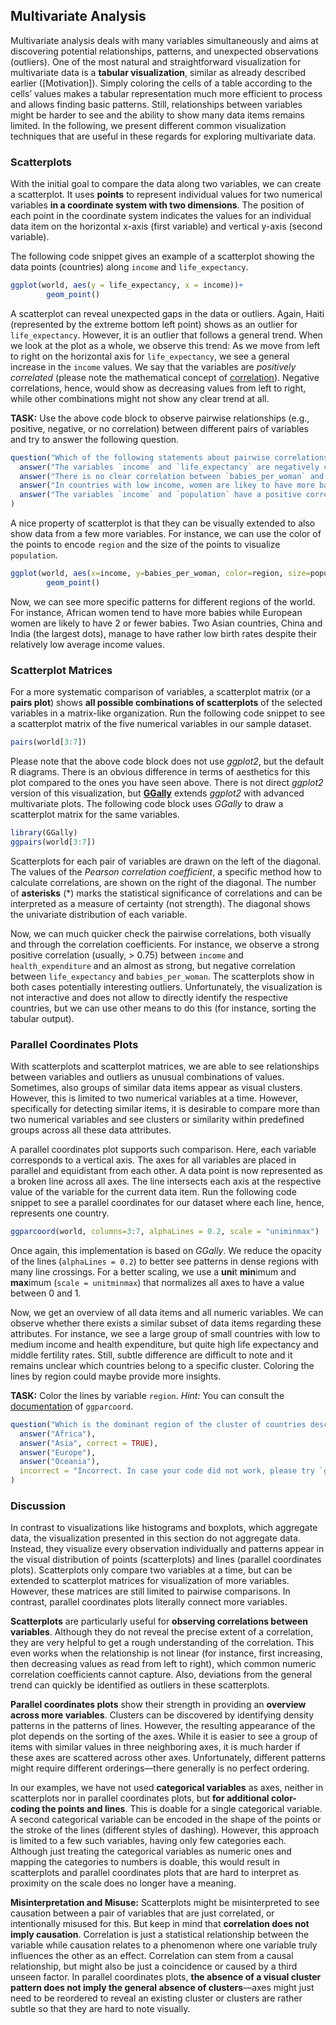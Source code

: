## Multivariate Analysis

Multivariate analysis deals with many variables simultaneously and aims at discovering potential relationships, patterns, and unexpected observations (outliers). One of the most natural and straightforward visualization for multivariate data is a **tabular visualization**, similar as already described earlier ([Motivation]). Simply coloring the cells of a table according to the cells' values makes a tabular representation much more efficient to process and allows finding basic patterns. Still, relationships between variables might be harder to see and the ability to show many data items remains limited. In the following, we present different common visualization techniques that are useful in these regards for exploring multivariate data.

### Scatterplots

With the initial goal to compare the data along two variables, we can create a scatterplot. It uses **points** to represent individual values for two numerical variables **in a coordinate system with two dimensions**. The position of each point in the coordinate system indicates the values for an individual data item on the horizontal x-axis (first variable) and vertical y-axis (second variable).

The following code snippet gives an example of a scatterplot showing the data points (countries) along `income` and `life_expectancy`.

```r
ggplot(world, aes(y = life_expectancy, x = income))+ 
        geom_point()
```

A scatterplot can reveal unexpected gaps in the data or outliers. Again, Haiti (represented by the extreme bottom left point) shows as an outlier for `life_expectancy`. However, it is an outlier that follows a general trend. When we look at the plot as a whole, we observe this trend: As we move from left to right on the horizontal axis for `life_expectancy`, we see a general increase in the `income` values. We say that the variables are *positively correlated* (please note the mathematical concept of [correlation](https://en.wikipedia.org/wiki/Correlation)). Negative correlations, hence, would show as decreasing values from left to right, while other combinations might not show any clear trend at all.

**TASK:** Use the above code block to observe pairwise relationships (e.g., positive, negative, or no correlation) between different pairs of variables and try to answer the following question.

```r
question("Which of the following statements about pairwise correlations is true?",
  answer("The variables `income` and `life_expectancy` are negatively correlated."),
  answer("There is no clear correlation between `babies_per_woman` and `life_expectancy`."),
  answer("In countries with low income, women are likey to have more babies.", correct = TRUE),
  answer("The variables `income` and `population` have a positive correlation.")
)
```

<!-- A scatterplot can also reveal different groups (often referred to as **clusters**) of data points based on how similar their values are to other data points. -->

A nice property of scatterplot is that they can be visually extended to also show data from a few more variables. For instance, we can use the color of the points to encode `region` and the size of the points to visualize `population`.

```r
ggplot(world, aes(x=income, y=babies_per_woman, color=region, size=population))+
        geom_point()
```

Now, we can see more specific patterns for different regions of the world. For instance, African women tend to have more babies while European women are likely to have 2 or fewer babies. Two Asian countries, China and India (the largest dots), manage to have rather low birth rates despite their relatively low average income values.

### Scatterplot Matrices

For a more systematic comparison of variables, a scatterplot matrix (or a **pairs plot**) shows **all possible combinations of scatterplots** of the selected variables in a matrix-like organization. Run the following code snippet to see a scatterplot matrix of the five numerical variables in our sample dataset.

```r
pairs(world[3:7])
```

Please note that the above code block does not use *ggplot2*, but the default R diagrams. There is an obvious difference in terms of aesthetics for this plot compared to the ones you have seen above. There is not direct *ggplot2* version of this visualization, but [**GGally**](https://ggobi.github.io/ggally/) extends *ggplot2* with advanced multivariate plots. The following code block uses *GGally* to draw a scatterplot matrix for the same variables.

```r
library(GGally)
ggpairs(world[3:7])
```

Scatterplots for each pair of variables are drawn on the left of the diagonal. The values of the *Pearson correlation coefficient*, a specific method how to calculate correlations, are shown on the right of the diagonal. The number of **asterisks** (\*) marks the statistical significance of correlations and can be interpreted as a measure of certainty (not strength). The diagonal shows the univariate distribution of each variable. 

Now, we can much quicker check the pairwise correlations, both visually and through the correlation coefficients. For instance, we observe a strong positive correlation (usually, > 0.75) between `income` and `health_expenditure` and an almost as strong, but negative correlation between `life_expectancy` and `babies_per_woman`. The scatterplots show in both cases potentially interesting outliers. Unfortunately, the visualization is not interactive and does not allow to directly identify the respective countries, but we can use other means to do this (for instance, sorting the tabular output).

### Parallel Coordinates Plots

With scatterplots and scatterplot matrices, we are able to see relationships between variables and outliers as unusual combinations of values. Sometimes, also groups of similar data items appear as visual clusters. However, this is limited to two numerical variables at a time. However, specifically for detecting similar items, it is desirable to compare more than two numerical variables and see clusters or similarity within predefined groups across all these data attributes. 

A parallel coordinates plot supports such comparison. Here, each variable corresponds to a vertical axis. The axes for all variables are placed in parallel and equidistant from each other. A data point is now represented as a broken line across all axes. The line intersects each axis at the respective value of the variable for the current data item. Run the following code snippet to see a parallel coordinates for our dataset where each line, hence, represents one country.

```r
ggparcoord(world, columns=3:7, alphaLines = 0.2, scale = "uniminmax")
```

Once again, this implementation is based on *GGally*. We reduce the opacity of the lines (`alphaLines = 0.2`) to better see patterns in dense regions with many line crossings. For a better scaling, we use a **uni**t **min**imum and **max**imum (`scale = unitminmax`) that normalizes all axes to have a value between 0 and 1. 

Now, we get an overview of all data items and all numeric variables. We can observe whether there exists a similar subset of data items regarding these attributes. For instance, we see a large group of small countries with low to medium income and health expenditure, but quite high life expectancy and middle fertility rates. Still, subtle difference are difficult to note and it remains unclear which countries belong to a specific cluster. Coloring the lines by region could maybe provide more insights.

**TASK:** Color the lines by variable `region`. *Hint:* You can consult the [documentation](https://ggobi.github.io/ggally/reference/ggparcoord.html?q=parcoord#arguments) of `ggparcoord`.

```r
question("Which is the dominant region of the cluster of countries described above?",
  answer("Africa"),
  answer("Asia", correct = TRUE),
  answer("Europe"),
  answer("Oceania"),
  incorrect = "Incorrect. In case your code did not work, please try `ggparcoord(world, columns=3:7, alphaLines = 0.4, scale = \"uniminmax\", groupColumn = \"region\")`."
)
```

<!-- todo: add dimensionality reduction for cluster analysis -->

### Discussion

In contrast to visualizations like histograms and boxplots, which aggregate data, the visualization presented in this section do not aggregate data. Instead, they visualize every observation individually and patterns appear in the visual distribution of points (scatterplots) and lines (parallel coordinates plots). Scatterplots only compare two variables at a time, but can be extended to scatterplot matrices for visualization of more variables. However, these matrices are still limited to pairwise comparisons. In contrast, parallel coordinates plots literally connect more variables.

**Scatterplots** are particularly useful for **observing correlations between variables**. Although they do not reveal the precise extent of a correlation, they are very helpful to get a rough understanding of the correlation. This even works when the relationship is not linear (for instance, first increasing, then decreasing values as read from left to right), which common numeric correlation coefficients cannot capture. Also, deviations from the general trend can quickly be identified as outliers in these scatterplots. 

**Parallel coordinates plots** show their strength in providing an **overview across more variables**. Clusters can be discovered by identifying density patterns in the patterns of lines. However, the resulting appearance of the plot depends on the sorting of the axes. While it is easier to see a group of items with similar values in three neighboring axes, it is much harder if these axes are scattered across other axes. Unfortunately, different patterns might require different orderings---there generally is no perfect ordering. 

In our examples, we have not used **categorical variables** as axes, neither in scatterplots nor in parallel coordinates plots, but **for additional color-coding the points and lines**. This is doable for a single categorical variable. A second categorical variable can be encoded in the shape of the points or the stroke of the lines (different styles of dashing). However, this approach is limited to a few such variables, having only few categories each. Although just treating the categorical variables as numeric ones and mapping the categories to numbers is doable, this would result in scatterplots and parallel coordinates plots that are hard to interpret as proximity on the scale does no longer have a meaning. 

<!-- todo: discuss categorical vars -->

**Misinterpretation and Misuse:** Scatterplots might be misinterpreted to see causation between a pair of variables that are just correlated, or intentionally misused for this. But keep in mind that **correlation does not imply causation**. Correlation is just a statistical relationship between the variable while causation relates to a phenomenon where one variable truly influences the other as an effect. Correlation can stem from a causal relationship, but might also be just a coincidence or caused by a third unseen factor. In parallel coordinates plots, **the absence of a visual cluster pattern does not imply the general absence of clusters**---axes might just need to be reordered to reveal an existing cluster or clusters are rather subtle so that they are hard to note visually.

